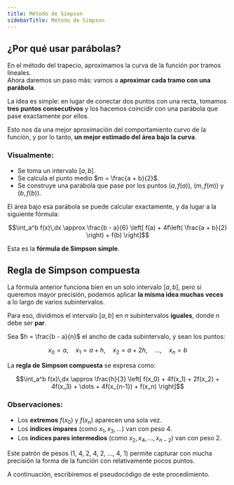 ```yaml
---
title: Método de Simpson
sidebarTitle: Método de Simpson
---
```


<link
  rel="stylesheet"
  href="https://cdn.jsdelivr.net/npm/katex/dist/katex.css"
/>


## ¿Por qué usar parábolas?

En el método del trapecio, aproximamos la curva de la función por tramos lineales.  
Ahora daremos un paso más: vamos a **aproximar cada tramo con una parábola**.

La idea es simple: en lugar de conectar dos puntos con una recta, tomamos **tres puntos consecutivos** y los hacemos coincidir con una parábola que pase exactamente por ellos.

Esto nos da una mejor aproximación del comportamiento curvo de la función, y por lo tanto, **un mejor estimado del área bajo la curva**.

### Visualmente:
- Se toma un intervalo $[a, b]$.
- Se calcula el punto medio $m = \frac{a + b}{2}$.
- Se construye una parábola que pase por los puntos $(a, f(a))$, $(m, f(m))$ y $(b, f(b))$.

El área bajo esa parábola se puede calcular exactamente, y da lugar a la siguiente fórmula:

```math
\int_a^b f(x)\,dx \approx \frac{b - a}{6} \left[ f(a) + 4f\left( \frac{a + b}{2} \right) + f(b) \right]
```

Esta es la **fórmula de Simpson simple**.

## Regla de Simpson compuesta

La fórmula anterior funciona bien en un solo intervalo $[a, b]$, pero si queremos mayor precisión, podemos aplicar **la misma idea muchas veces** a lo largo de varios subintervalos.

Para eso, dividimos el intervalo $[a, b]$ en $n$ subintervalos **iguales**, donde $n$ debe ser **par**.

Sea $h = \frac{b - a}{n}$ el ancho de cada subintervalo, y sean los puntos:

$$
x_0 = a,\quad x_1 = a + h,\quad x_2 = a + 2h,\quad \dots,\quad x_n = b
$$

La **regla de Simpson compuesta** se expresa como:

```math
\int_a^b f(x)\,dx \approx \frac{h}{3} \left[
f(x_0) + 4f(x_1) + 2f(x_2) + 4f(x_3) + \dots + 4f(x_{n-1}) + f(x_n)
\right]
```

### Observaciones:

- Los **extremos** $f(x_0)$ y $f(x_n)$ aparecen una sola vez.
- Los **índices impares** (como $x_1, x_3, \dots$) van con peso 4.
- Los **índices pares intermedios** (como $x_2, x_4, \dots, x_{n-2}$) van con peso 2.

Este patrón de pesos ($1,\ 4,\ 2,\ 4,\ 2,\ \dots,\ 4,\ 1$) permite capturar con mucha precisión la forma de la función con relativamente pocos puntos.

A continuación, escribiremos el pseudocódigo de este procedimiento.
